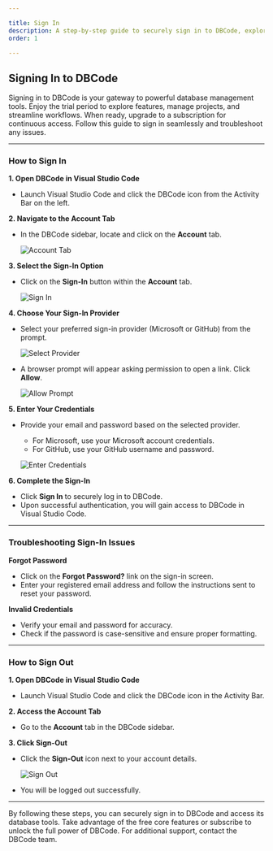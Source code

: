 ```yaml
---

title: Sign In
description: A step-by-step guide to securely sign in to DBCode, explore its features during the trial, and transition to a subscription for uninterrupted access to your database workflows.  
order: 1  

---
```


## Signing In to DBCode  

Signing in to DBCode is your gateway to powerful database management tools. Enjoy the trial period to explore features, manage projects, and streamline workflows. When ready, upgrade to a subscription for continuous access. Follow this guide to sign in seamlessly and troubleshoot any issues.  

---

### How to Sign In

**1. Open DBCode in Visual Studio Code**  
- Launch Visual Studio Code and click the DBCode icon from the Activity Bar on the left.  

**2. Navigate to the Account Tab**  
- In the DBCode sidebar, locate and click on the **Account** tab.  

   ![Account Tab](./account-tab.png)  

**3. Select the Sign-In Option**  
- Click on the **Sign-In** button within the **Account** tab.  

   ![Sign In](./sign-in.png)  

**4. Choose Your Sign-In Provider**  
- Select your preferred sign-in provider (Microsoft or GitHub) from the prompt.  

   ![Select Provider](./select-provider.png)  

- A browser prompt will appear asking permission to open a link. Click **Allow**.  

   ![Allow Prompt](./allow-prompt.png)  

**5. Enter Your Credentials**
- Provide your email and password based on the selected provider.  
  - For Microsoft, use your Microsoft account credentials.  
  - For GitHub, use your GitHub username and password.  

   ![Enter Credentials](./enter-credentials.png)  

**6. Complete the Sign-In**  
- Click **Sign In** to securely log in to DBCode.  
- Upon successful authentication, you will gain access to DBCode in Visual Studio Code.  

---

### **Troubleshooting Sign-In Issues**  

**Forgot Password**  
- Click on the **Forgot Password?** link on the sign-in screen.  
- Enter your registered email address and follow the instructions sent to reset your password.  

**Invalid Credentials**  
- Verify your email and password for accuracy.  
- Check if the password is case-sensitive and ensure proper formatting.  

---

### **How to Sign Out**  

**1. Open DBCode in Visual Studio Code**  
- Launch Visual Studio Code and click the DBCode icon in the Activity Bar.  

**2. Access the Account Tab**  
- Go to the **Account** tab in the DBCode sidebar.  

**3. Click Sign-Out**  
- Click the **Sign-Out** icon next to your account details.  

   ![Sign Out](./sign-out.png)  

- You will be logged out successfully.  

---

By following these steps, you can securely sign in to DBCode and access its database tools. Take advantage of the free core features or subscribe to unlock the full power of DBCode. For additional support, contact the DBCode team.